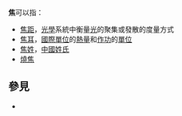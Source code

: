 '''焦'''可以指：
* [[焦距|焦距]]，[[光學|光學]]系統中衡量[[光|光]]的聚集或發散的度量方式
* [[焦耳|焦耳]]，[[國際單位|國際單位]]的[[熱量|熱量]]和[[作功|作功]]的[[單位|單位]]
* [[焦姓|焦姓]]，[[中國|中國]][[姓氏|姓氏]]
* [[燒焦|燒焦]]

== 參見 ==
* {{Lookfrom}}

{{disambig|J|cat=一字消歧義}}